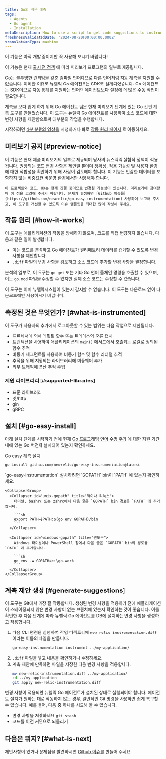 ```yaml
---
title: Go의 쉬운 계측
tags:
  - Agents
  - Go agent
  - Installation
metaDescription: How to use a script to get code suggestions to instrument your Golang apps and services.
freshnessValidatedDate: '2024-08-20T00:00:00.000Z'
translationType: machine
---
```


<Callout title="시사">
  이 기능은 아직 개발 중이지만 꼭 사용해 보시기 바랍니다!

  이 기능은 현재 [출시 전 정책](/docs/licenses/license-information/referenced-policies/new-relic-pre-release-policy) 에 따라 미리보기 프로그램의 일부로 제공됩니다.
</Callout>

Go는 불투명한 런타임을 갖춘 컴파일 언어이므로 다른 언어처럼 자동 계측을 지원할 수 없습니다. 이러한 이유로 뉴렐릭 Go 에이전트는 SDK로 설계되었습니다. Go 에이전트는 SDK이므로 자동 통계를 지원하는 언어의 에이전트보다 설정에 더 많은 수동 작업이 필요합니다.

계측을 보다 쉽게 하기 위해 Go 에이전트 팀은 현재 미리보기 단계에 있는 Go 간편 계측 도구를 만들었습니다. 이 도구는 뉴렐릭 Go 에이전트를 사용하여 소스 코드에 대한 변경 사항을 제안함으로써 대부분의 작업을 수행합니다.

시작하려면 [4분 분량의 영상을](https://asciinema.org/a/r0Il7o2eMiZaLKHIlew3IL2nx) 시청하거나 바로 [작동 원리 페이지](#how-it-works) 로 이동하세요.

## 미리보기 공지 [#preview-notice]

<CollapserGroup>
  <Collapser id="preview-usage-details" title="이 미리보기에서 기대할 수 있는 것">
    이 기능은 현재 제품 미리보기의 일부로 제공되며 당사의 뉴스렉릭 실험적 정책이 적용됩니다. 권장되는 코드 변경 사항은 제안일 뿐이며 정확성, 적용 가능성 및 사용자 환경에 대한 적합성을 확인하기 위해 사람이 검토해야 합니다. 이 기능은 민감한 데이터를 포함하지 않는 비중요한 비운영 환경에서만 사용해야 합니다.

    이 프로젝트와 코드, UX는 현재 진행 중이므로 변경될 가능성이 있습니다. 미리보기에 참여할 때 이 점을 고려해 주시기 바랍니다. 문제가 발생하면 [Github 이슈를](https://github.com/newrelic/go-easy-instrumentation) 사용하여 보고해 주시고, 이 도구를 개선할 수 있도록 이슈 템플릿을 최대한 많이 작성해 주세요.
  </Collapser>
</CollapserGroup>

## 작동 원리 [#how-it-works]

이 도구는 애플리케이션의 작동을 방해하지 않으며, 코드를 직접 변경하지 않습니다. 다음과 같은 일이 발생합니다.

* 이는 코드를 분석하고 Go 에이전트가 텔리메트리 데이터를 캡처할 수 있도록 변경 사항을 제안합니다.
* `.diff` 파일의 변경 사항을 검토하고 소스 코드에 추가할 변경 사항을 결정합니다.

분석의 일부로, 이 도구는 `go get` 또는 기타 Go 언어 툴체인 명령을 호출할 수 있으며, 이는 `go.mod` 파일을 수정할 수 있지만 실제 소스 코드는 수정할 수 없습니다.

<Callout variant="important">
  이 도구는 이미 뉴렐릭시스템이 있는지 감지할 수 없습니다. 이 도구는 다운로드 없이 다운로드에만 사용하시기 바랍니다.
</Callout>

## 측정된 것은 무엇인가? [#what-is-instrumented]

이 도구가 사용자의 추가에서 로그아웃할 수 있는 범위는 다음 작업으로 제한됩니다.

* 프로세서에 의해 래핑된 함수 또는 트레이스의 오류 캡처
* 트랜잭션을 사용하여 애플리케이션의 `main()` 메서드에서 호출되는 로컬로 정의된 함수 추적
* 비동기 세그먼트를 사용하여 비동기 함수 및 함수 리터럴 추적
* 추적을 위해 지원되는 라이브러리에 미들웨어 추가
* 외부 트래픽에 분산 추적 주입

### 지원 라이브러리 [#supported-libraries]

* 표준 라이브러리
* 넷/http
* gin
* gRPC

## 설치 [#go-easy-install]

아래 설치 단계를 시작하기 전에 현재 [Go 프로그래밍 언어 수명 주기](https://endoflife.date/go) 에 대한 지원 기간 내에 있는 Go 버전이 설치되어 있는지 확인하세요.

Go easy 계측 설치:

```sh
go install github.com/newrelic/go-easy-instrumentation@latest
```

<CollapserGroup>
  <Collapser id="setup-go-path" title="GOPATH 설정하기">
    `go-easy-instrumentation` 설치하려면 `GOPATH` bin이 `PATH` 에 있는지 확인하세요.

    <CollapserGroup>
      <Collapser id="unix-gopath" title="맥이나 리눅스">
        터미널, bashrc 또는 zshrc에서 다음 줄은 `GOPATH` bin 경로를 `PATH` 에 추가합니다.

        ```sh
        export PATH=$PATH:$(go env GOPATH)/bin
        ```
      </Collapser>

      <Collapser id="windows-gopath" title="윈도우">
        Windows 터미널이나 PowerShell 창에서 다음 줄은 `GOPATH` bin의 경로를 `PATH` 에 추가합니다.

        ```sh
        go env -w GOPATH=c:\go-work
        ```
      </Collapser>
    </CollapserGroup>
  </Collapser>
</CollapserGroup>

## 계측 제안 생성 [#generate-suggestions]

이 도구는 Git에서 가장 잘 작동합니다. 생성된 변경 사항을 적용하기 전에 애플리케이션이 스테이징되지 않은 변경 사항이 없는 브랜치에 있는지 확인하는 것이 좋습니다. 이를 확인한 후 다음 단계에 따라 뉴렐릭 Go 에이전트를 DB에 설치하는 변경 사항을 생성하고 적용합니다.

1. 다음 CLI 명령을 실행하여 작업 디렉토리에 `new-relic-instrumentation.diff` 이라는 이름의 파일을 만듭니다.
   ```sh
   go-easy-instrumentation instrument ../my-application/
   ```
2. `.diff` 파일을 열고 내용을 확인하거나 수정하세요.
3. 계측 제안에 만족하면 파일을 저장한 다음 변경 사항을 적용합니다.
   ```sh
   mv new-relic-instrumentation.diff ../my-application/
   cd ../my-application
   git apply new-relic-instrumentation.diff
   ```

변경 사항이 적용되면 뉴렐릭 Go 에이전트가 설치된 상태로 실행되어야 합니다. 에이전트 설치가 원하는 대로 작동하지 않는 경우, 일반적인 Git 명령을 사용하면 쉽게 복구할 수 있습니다. 예를 들어, 다음 중 하나를 시도해 볼 수 있습니다.

* 변경 사항을 저장하세요 `git stash`
* 코드를 이전 커밋으로 되돌리기

## 다음은 뭐지? [#what-is-next]

제안사항이 있거나 문제점을 발견하시면 [Github 이슈를](https://github.com/newrelic/go-easy-instrumentation) 만들어 주세요.